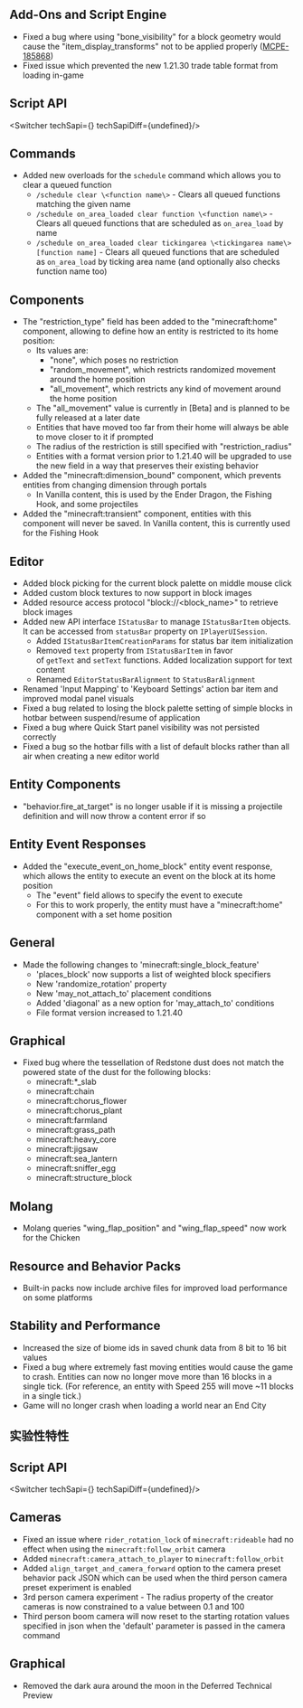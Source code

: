 



## Add-Ons and Script Engine

-   Fixed a bug where using "bone\_visibility" for a block geometry would cause the "item\_display\_transforms" not to be applied properly ([MCPE-185868](https://bugs.mojang.com/browse/MCPE-185868))
-   Fixed issue which prevented the new 1.21.30 trade table format from loading in-game 


## **Script API**

<Switcher techSapi={<TechSapiStable/>} techSapiDiff={undefined}/>

## Commands

-   Added new overloads for the `schedule` command which allows you to clear a queued function 
    -   `/schedule clear \<function name\>` - Clears all queued functions matching the given name
    -   `/schedule on_area_loaded clear function \<function name\>` - Clears all queued functions that are scheduled as `on_area_load` by name
    -   `/schedule on_area_loaded clear tickingarea \<tickingarea name\> [function name]` - Clears all queued functions that are scheduled as `on_area_load` by ticking area name (and optionally also checks function name too)

## Components

-   The "restriction\_type" field has been added to the "minecraft:home" component, allowing to define how an entity is restricted to its home position:
    -   Its values are:
        -   "none", which poses no restriction
        -   "random\_movement", which restricts randomized movement around the home position
        -   "all\_movement", which restricts any kind of movement around the home position
    -   The "all\_movement" value is currently in \[Beta\] and is planned to be fully released at a later date
    -   Entities that have moved too far from their home will always be able to move closer to it if prompted
    -   The radius of the restriction is still specified with "restriction\_radius"
    -   Entities with a format version prior to 1.21.40 will be upgraded to use the new field in a way that preserves their existing behavior
-   Added the "minecraft:dimension\_bound" component, which prevents entities from changing dimension through portals 
    -   In Vanilla content, this is used by the Ender Dragon, the Fishing Hook, and some projectiles
-   Added the "minecraft:transient" component, entities with this component will never be saved. In Vanilla content, this is currently used for the Fishing Hook 

## Editor

-   Added block picking for the current block palette on middle mouse click
-   Added custom block textures to now support in block images
-   Added resource access protocol "block://\<block\_name\>" to retrieve block images 
-   Added new API interface `IStatusBar` to manage `IStatusBarItem` objects. It can be accessed from `statusBar` property on `IPlayerUISession`.
    -   Added `IStatusBarItemCreationParams` for status bar item initialization
    -   Removed `text` property from `IStatusBarItem` in favor of `getText` and `setText` functions. Added localization support for text content
    -   Renamed `EditorStatusBarAlignment` to `StatusBarAlignment`
-   Renamed 'Input Mapping' to 'Keyboard Settings' action bar item and improved modal panel visuals 
-   Fixed a bug related to losing the block palette setting of simple blocks in hotbar between suspend/resume of application 
-   Fixed a bug where Quick Start panel visibility was not persisted correctly
-   Fixed a bug so the hotbar fills with a list of default blocks rather than all air when creating a new editor world

## Entity Components

-   "behavior.fire\_at\_target" is no longer usable if it is missing a projectile definition and will now throw a content error if so

## Entity Event Responses

-   Added the "execute\_event\_on\_home\_block" entity event response, which allows the entity to execute an event on the block at its home position
    -   The "event" field allows to specify the event to execute
    -   For this to work properly, the entity must have a "minecraft:home" component with a set home position

## General

-   Made the following changes to 'minecraft:single\_block\_feature'
    -   'places\_block' now supports a list of weighted block specifiers
    -   New 'randomize\_rotation' property
    -   New 'may\_not\_attach\_to' placement conditions
    -   Added 'diagonal' as a new option for 'may\_attach\_to' conditions
    -   File format version increased to 1.21.40

## Graphical

-   Fixed bug where the tessellation of Redstone dust does not match the powered state of the dust for the following blocks: 
    -   minecraft:\*\_slab
    -   minecraft:chain
    -   minecraft:chorus\_flower
    -   minecraft:chorus\_plant
    -   minecraft:farmland
    -   minecraft:grass\_path
    -   minecraft:heavy\_core
    -   minecraft:jigsaw
    -   minecraft:sea\_lantern
    -   minecraft:sniffer\_egg
    -   minecraft:structure\_block

## Molang

-   Molang queries "wing\_flap\_position" and "wing\_flap\_speed" now work for the Chicken 

## Resource and Behavior Packs

-   Built-in packs now include archive files for improved load performance on some platforms 

## Stability and Performance

-   Increased the size of biome ids in saved chunk data from 8 bit to 16 bit values
-   Fixed a bug where extremely fast moving entities would cause the game to crash. Entities can now no longer move more than 16 blocks in a single tick. (For reference, an entity with Speed 255 will move ~11 blocks in a single tick.)
-   Game will no longer crash when loading a world near an End City




<h2 className="experimental_divider">实验性特性</h2>





## **Script API**

<Switcher techSapi={<TechSapiExp/>} techSapiDiff={undefined}/>

## Cameras

-   Fixed an issue where `rider_rotation_lock` of `minecraft:rideable` had no effect when using the `minecraft:follow_orbit` camera
-   Added `minecraft:camera_attach_to_player` to `minecraft:follow_orbit`
-   Added `align_target_and_camera_forward` option to the camera preset behavior pack JSON which can be used when the third person camera preset experiment is enabled
-   3rd person camera experiment - The radius property of the creator cameras is now constrained to a value between 0.1 and 100 
-   Third person boom camera will now reset to the starting rotation values specified in json when the 'default' parameter is passed in the camera command

## Graphical

-   Removed the dark aura around the moon in the Deferred Technical Preview